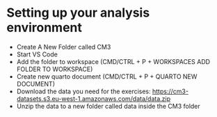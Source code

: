 # Setting up your analysis environment

* Create A New Folder called CM3
* Start VS Code
* Add the folder to workspace (CMD/CTRL + P + WORKSPACES ADD FOLDER TO WORKSPACE)
* Create new quarto document (CMD/CTRL + P + QUARTO NEW DOCUMENT)
* Download the data you need for the exercises: <https://cm3-datasets.s3.eu-west-1.amazonaws.com/data/data.zip>
* Unzip the data to a new folder called data inside the CM3 folder

